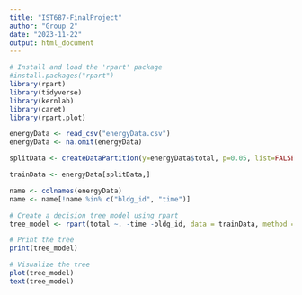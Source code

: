 ```yaml
---
title: "IST687-FinalProject"
author: "Group 2"
date: "2023-11-22"
output: html_document
---
```


```r
# Install and load the 'rpart' package
#install.packages("rpart")
library(rpart)
library(tidyverse)
library(kernlab)
library(caret)
library(rpart.plot)

energyData <- read_csv("energyData.csv")
energyData <- na.omit(energyData)
```


```r
splitData <- createDataPartition(y=energyData$total, p=0.05, list=FALSE)

trainData <- energyData[splitData,]

name <- colnames(energyData)
name <- name[!name %in% c("bldg_id", "time")]

# Create a decision tree model using rpart
tree_model <- rpart(total ~. -time -bldg_id, data = trainData, method = "class")

# Print the tree
print(tree_model)

# Visualize the tree
plot(tree_model)
text(tree_model)

```
